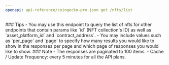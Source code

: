```yaml
---
openapi: api-reference/coingecko-pro.json get /nfts/list
---
```


<Tip>
### Tips
- You may use this endpoint to query the list of nfts for other endpoints that contain params like `id` (NFT collection's ID) as well as `asset_platform_id` and `contract_address`.
- You may include values such as `per_page` and `page` to specify how many results you would like to show in the responses per page and which page of responses you would like to show.
</Tip>

<Note>
### Note
- The responses are paginated to 100 items.
- Cache / Update Frequency: every 5 minutes for all the API plans.
</Note>